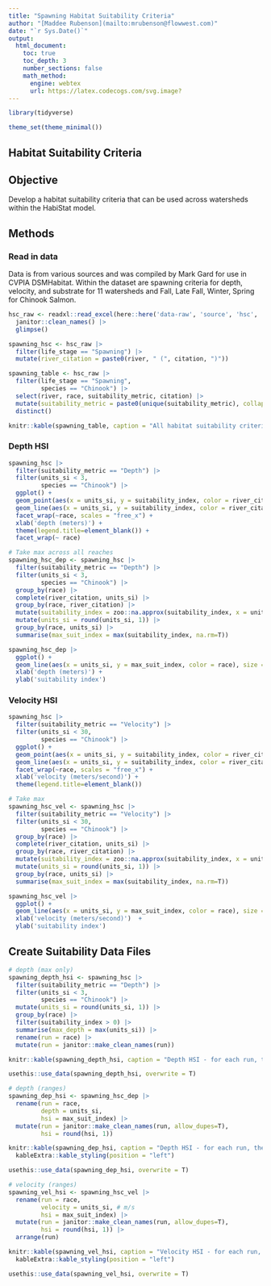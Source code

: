 ```yaml
---
title: "Spawning Habitat Suitability Criteria"
author: "[Maddee Rubenson](mailto:mrubenson@flowwest.com)"
date: "`r Sys.Date()`"
output: 
  html_document:
    toc: true
    toc_depth: 3
    number_sections: false
    math_method:
      engine: webtex
      url: https://latex.codecogs.com/svg.image?
---
```


```r
library(tidyverse)

theme_set(theme_minimal())

```

## Habitat Suitability Criteria

## Objective

Develop a habitat suitability criteria that can be used across watersheds within the HabiStat model.

## Methods

### Read in data

Data is from various sources and was compiled by Mark Gard for use in CVPIA DSMHabitat. Within the dataset are spawning criteria for depth, velocity, and substrate for 11 watersheds and Fall, Late Fall, Winter, Spring for Chinook Salmon.

```r
hsc_raw <- readxl::read_excel(here::here('data-raw', 'source', 'hsc', 'HSC.xlsx'), sheet = "flat") |> 
  janitor::clean_names() |> 
  glimpse()

spawning_hsc <- hsc_raw |> 
  filter(life_stage == "Spawning") |>
  mutate(river_citation = paste0(river, " (", citation, ")"))

spawning_table <- hsc_raw |> 
  filter(life_stage == "Spawning",
         species == "Chinook") |>
  select(river, race, suitability_metric, citation) |> 
  mutate(suitability_metric = paste0(unique(suitability_metric), collapse = "; ")) |> 
  distinct() 

knitr::kable(spawning_table, caption = "All habitat suitability criteria compiled by Mark Gard")

```

### Depth HSI

```r
spawning_hsc |> 
  filter(suitability_metric == "Depth") |> 
  filter(units_si < 3,
         species == "Chinook") |> 
  ggplot() + 
  geom_point(aes(x = units_si, y = suitability_index, color = river_citation)) + 
  geom_line(aes(x = units_si, y = suitability_index, color = river_citation)) + 
  facet_wrap(~race, scales = "free_x") + 
  xlab('depth (meters)') + 
  theme(legend.title=element_blank()) + 
  facet_wrap(~ race)

# Take max across all reaches
spawning_hsc_dep <- spawning_hsc |> 
  filter(suitability_metric == "Depth") |> 
  filter(units_si < 3,
         species == "Chinook") |>
  group_by(race) |>
  complete(river_citation, units_si) |>
  group_by(race, river_citation) |>
  mutate(suitability_index = zoo::na.approx(suitability_index, x = units_si, na.rm=F)) |>
  mutate(units_si = round(units_si, 1)) |>
  group_by(race, units_si) |>
  summarise(max_suit_index = max(suitability_index, na.rm=T)) 

spawning_hsc_dep |> 
  ggplot() + 
  geom_line(aes(x = units_si, y = max_suit_index, color = race), size = 1) + 
  xlab('depth (meters)') + 
  ylab('suitability index') 
```

### Velocity HSI

```r
spawning_hsc |> 
  filter(suitability_metric == "Velocity") |> 
  filter(units_si < 30,
         species == "Chinook") |>   
  ggplot() + 
  geom_point(aes(x = units_si, y = suitability_index, color = river_citation)) + 
  geom_line(aes(x = units_si, y = suitability_index, color = river_citation)) + 
  facet_wrap(~race, scales = "free_x") + 
  xlab('velocity (meters/second)') + 
  theme(legend.title=element_blank())

# Take max
spawning_hsc_vel <- spawning_hsc |> 
  filter(suitability_metric == "Velocity") |> 
  filter(units_si < 30,
         species == "Chinook") |>   
  group_by(race) |>
  complete(river_citation, units_si) |>
  group_by(race, river_citation) |>
  mutate(suitability_index = zoo::na.approx(suitability_index, x = units_si, na.rm=F)) |>
  mutate(units_si = round(units_si, 1)) |>
  group_by(race, units_si) |>
  summarise(max_suit_index = max(suitability_index, na.rm=T)) 

spawning_hsc_vel |> 
  ggplot() + 
  geom_line(aes(x = units_si, y = max_suit_index, color = race), size = 1) + 
  xlab('velocity (meters/second)')  + 
  ylab('suitability index')

```

## Create Suitability Data Files

```r
# depth (max only)
spawning_depth_hsi <- spawning_hsc |> 
  filter(suitability_metric == "Depth") |> 
  filter(units_si < 3,
         species == "Chinook") |>   
  mutate(units_si = round(units_si, 1)) |> 
  group_by(race) |> 
  filter(suitability_index > 0) |>
  summarise(max_depth = max(units_si)) |> 
  rename(run = race) |> 
  mutate(run = janitor::make_clean_names(run))

knitr::kable(spawning_depth_hsi, caption = "Depth HSI - for each run, the maximum depth range suitable for spawning", format = "pipe")

usethis::use_data(spawning_depth_hsi, overwrite = T)
```

```r
# depth (ranges)
spawning_dep_hsi <- spawning_hsc_dep |> 
  rename(run = race,
         depth = units_si, 
         hsi = max_suit_index) |> 
  mutate(run = janitor::make_clean_names(run, allow_dupes=T),
         hsi = round(hsi, 1)) 

knitr::kable(spawning_dep_hsi, caption = "Depth HSI - for each run, the depth HSI range") |> 
  kableExtra::kable_styling(position = "left")

usethis::use_data(spawning_dep_hsi, overwrite = T)
```

```r
# velocity (ranges)
spawning_vel_hsi <- spawning_hsc_vel |> 
  rename(run = race,
         velocity = units_si, # m/s
         hsi = max_suit_index) |> 
  mutate(run = janitor::make_clean_names(run, allow_dupes=T),
         hsi = round(hsi, 1)) |> 
  arrange(run)

knitr::kable(spawning_vel_hsi, caption = "Velocity HSI - for each run, the velocity HSI range") |> 
  kableExtra::kable_styling(position = "left")

usethis::use_data(spawning_vel_hsi, overwrite = T)
```
